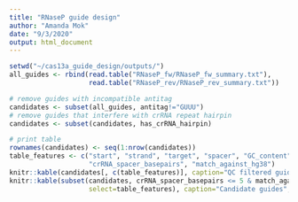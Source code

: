 ```yaml
---
title: "RNaseP guide design"
author: "Amanda Mok"
date: "9/3/2020"
output: html_document
---
```


```r
setwd("~/cas13a_guide_design/outputs/")
all_guides <- rbind(read.table("RNaseP_fw/RNaseP_fw_summary.txt"),
                    read.table("RNaseP_rev/RNaseP_rev_summary.txt"))

# remove guides with incompatible antitag
candidates <- subset(all_guides, antitag!="GUUU")
# remove guides that interfere with crRNA repeat hairpin
candidates <- subset(candidates, has_crRNA_hairpin)

# print table
rownames(candidates) <- seq(1:nrow(candidates))
table_features <- c("start", "strand", "target", "spacer", "GC_content",
                    "crRNA_spacer_basepairs", "match_against_hg38")
knitr::kable(candidates[, c(table_features)], caption="QC filtered guides", row.names=F)
knitr::kable(subset(candidates, crRNA_spacer_basepairs <= 5 & match_against_hg38==0,
                    select=table_features), caption="Candidate guides", row.names=F)
```

